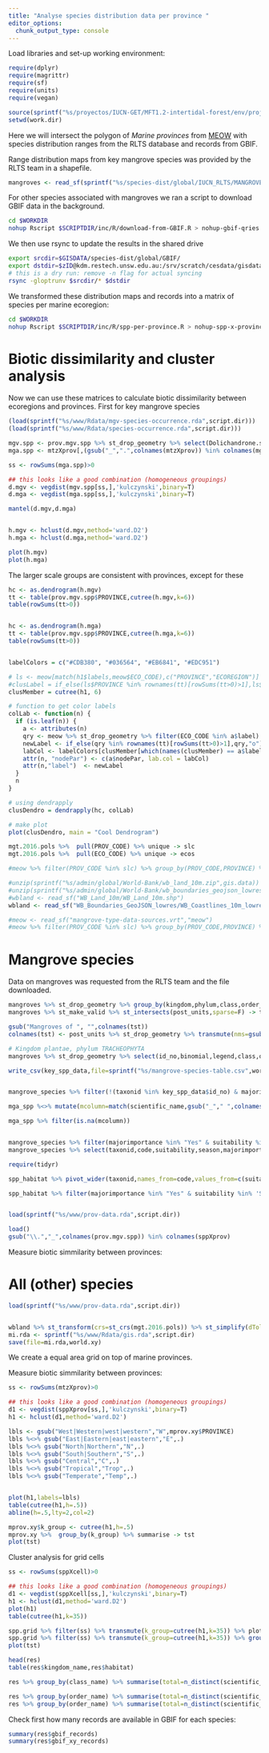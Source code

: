 ```yaml
---
title: "Analyse species distribution data per province "
editor_options:
  chunk_output_type: console
---
```


Load libraries and set-up working environment:

```r
require(dplyr)
require(magrittr)
require(sf)
require(units)
require(vegan)

source(sprintf("%s/proyectos/IUCN-GET/MFT1.2-intertidal-forest/env/project-env.R",Sys.getenv("HOME")))
setwd(work.dir)
```

Here we will intersect the polygon of _Marine provinces_ from [MEOW](https://www.worldwildlife.org/publications/marine-ecoregions-of-the-world-a-bioregionalization-of-coastal-and-shelf-areas) with species distribution ranges from the RLTS database and records from GBIF.

Range distribution maps from key mangrove species was provided by the RLTS team in a shapefile.

```r
mangroves <- read_sf(sprintf("%s/species-dist/global/IUCN_RLTS/MANGROVES.shp",gis.data))
```

For other species associated with mangroves we ran a script to download GBIF data in the background.

```sh
cd $WORKDIR
nohup Rscript $SCRIPTDIR/inc/R/download-from-GBIF.R > nohup-gbif-qries.out &
```

We then use rsync to update the results in the shared drive

```sh
export srcdir=$GISDATA/species-dist/global/GBIF/
export dstdir=$zID@kdm.restech.unsw.edu.au:/srv/scratch/cesdata/gisdata/species-dist/global/GBIF
# this is a dry run: remove -n flag for actual syncing
rsync -gloptrunv $srcdir/* $dstdir
```

We transformed these distribution maps and records into a matrix of species per marine ecoregion:

```sh
cd $WORKDIR
nohup Rscript $SCRIPTDIR/inc/R/spp-per-province.R > nohup-spp-x-province.out &
```

# Biotic dissimilarity and cluster analysis

Now we can use these matrices to calculate biotic dissimilarity between ecoregions and provinces. First for key mangrove species

```r
(load(sprintf("%s/www/Rdata/mgv-species-occurrence.rda",script.dir)))
(load(sprintf("%s/www/Rdata/species-occurrence.rda",script.dir)))

mgv.spp <- prov.mgv.spp %>% st_drop_geometry %>% select(Dolichandrone.spathacea:Ceriops.australis)
mga.spp <- mtzXprov[,(gsub("_",".",colnames(mtzXprov)) %in% colnames(mgv.spp))]

ss <- rowSums(mga.spp)>0

## this looks like a good combination (homogeneous groupings)
d.mgv <- vegdist(mgv.spp[ss,],'kulczynski',binary=T)
d.mga <- vegdist(mga.spp[ss,],'kulczynski',binary=T)

mantel(d.mgv,d.mga)


h.mgv <- hclust(d.mgv,method='ward.D2')
h.mga <- hclust(d.mga,method='ward.D2')

plot(h.mgv)
plot(h.mga)

```

The larger scale groups are consistent with provinces, except for these

```r
hc <- as.dendrogram(h.mgv)
tt <- table(prov.mgv.spp$PROVINCE,cutree(h.mgv,k=6))
table(rowSums(tt>0))


hc <- as.dendrogram(h.mga)
tt <- table(prov.mgv.spp$PROVINCE,cutree(h.mga,k=6))
table(rowSums(tt>0))


labelColors = c("#CDB380", "#036564", "#EB6841", "#EDC951")

# ls <- meow[match(h1$labels,meow$ECO_CODE),c("PROVINCE","ECOREGION")]
#clusLabel = if_else(ls$PROVINCE %in% rownames(tt)[rowSums(tt>0)>1],ls$PROVINCE,"o")
clusMember = cutree(h1, 6)

# function to get color labels
colLab <- function(n) {
  if (is.leaf(n)) {
    a <- attributes(n)
    qry <- meow %>% st_drop_geometry %>% filter(ECO_CODE %in% a$label) %>% pull(PROVINCE)
    newLabel <- if_else(qry %in% rownames(tt)[rowSums(tt>0)>1],qry,"o")
    labCol <- labelColors[clusMember[which(names(clusMember) == a$label)]]
    attr(n, "nodePar") <- c(a$nodePar, lab.col = labCol)
    attr(n,"label")  <- newLabel
  }
  n
}

# using dendrapply
clusDendro = dendrapply(hc, colLab)

# make plot
plot(clusDendro, main = "Cool Dendrogram")

```


```r
mgt.2016.pols %>%  pull(PROV_CODE) %>% unique -> slc
mgt.2016.pols %>%  pull(ECO_CODE) %>% unique -> ecos

#meow %>% filter(PROV_CODE %in% slc) %>% group_by(PROV_CODE,PROVINCE) %>% summarise(geom=st_union(geom)) -> mprovs

#unzip(sprintf("%s/admin/global/World-Bank/wb_land_10m.zip",gis.data))
#unzip(sprintf("%s/admin/global/World-Bank/wb_boundaries_geojson_lowres.zip",gis.data))
#wbland <- read_sf("WB_Land_10m/WB_Land_10m.shp")
wbland <- read_sf("WB_Boundaries_GeoJSON_lowres/WB_Coastlines_10m_lowres.geojson")

#meow <- read_sf("mangrove-type-data-sources.vrt","meow")
#meow %>% filter(PROV_CODE %in% slc) %>% group_by(PROV_CODE,PROVINCE) %>% summarise(geom=st_union(geom)) -> mprovs
```

# Mangrove species

Data on mangroves was requested from the RLTS team and the file downloaded.

```r

mangroves %>% st_drop_geometry %>% group_by(kingdom,phylum,class,order_) %>% summarise(nspp=n_distinct(id_no))
mangroves %>% st_make_valid %>% st_intersects(post_units,sparse=F) -> tst

gsub("Mangroves of ", "",colnames(tst))
colnames(tst) <- post_units %>% st_drop_geometry %>% transmute(nms=gsub("Mangroves of ", "",unit_name)) %>% pull

# Kingdom plantae, phylum TRACHEOPHYTA 
mangroves %>% st_drop_geometry %>% select(id_no,binomial,legend,class,order_,family,code) %>% bind_cols(tibble(data.frame(tst))) -> key_spp_data

write_csv(key_spp_data,file=sprintf("%s/mangrove-species-table.csv",work.dir))


mangrove_species %>% filter(!(taxonid %in% key_spp_data$id_no) & majorimportance %in% "Yes" & suitability %in% 'Suitable') %>% distinct(taxonid,.keep_all = TRUE) %>%  select(taxonid,kingdom_name,phylum_name,class_name,order_name,family_name,genus_name,scientific_name,taxonomic_authority,category,main_common_name) -> mga_spp

mga_spp %<>% mutate(mcolumn=match(scientific_name,gsub("_"," ",colnames(mtzXprov))))

mga_spp %>% filter(is.na(mcolumn))


mangrove_species %>% filter(majorimportance %in% "Yes" & suitability %in% 'Suitable') %>% summarise(total=n(),nspp=n_distinct(taxonid))  
mangrove_species %>% select(taxonid,code,suitability,season,majorimportance) -> spp_habitat

require(tidyr)

spp_habitat %>% pivot_wider(taxonid,names_from=code,values_from=c(suitability,season,majorimportance))

spp_habitat %>% filter(majorimportance %in% "Yes" & suitability %in% 'Suitable') %>% select(majorimportance,season) %>% table()


load(sprintf("%s/www/prov-data.rda",script.dir))

load()
gsub("\\.","_",colnames(prov.mgv.spp)) %in% colnames(sppXprov)

```

Measure biotic simmilarity between provinces:




# All (other) species



```r

load(sprintf("%s/www/prov-data.rda",script.dir))


wbland %>% st_transform(crs=st_crs(mgt.2016.pols)) %>% st_simplify(dTolerance=4) -> world.xy
mi.rda <- sprintf("%s/www/Rdata/gis.rda",script.dir)
save(file=mi.rda,world.xy)

```

We create a equal area grid on top of marine provinces.


Measure biotic simmilarity between provinces:

```r
ss <- rowSums(mtzXprov)>0

## this looks like a good combination (homogeneous groupings)
d1 <- vegdist(sppXprov[ss,],'kulczynski',binary=T)
h1 <- hclust(d1,method='ward.D2')

lbls <- gsub("West|Western|west|western","W",mprov.xy$PROVINCE)
lbls %<>% gsub("East|Eastern|east|eastern","E",.)
lbls %<>% gsub("North|Northern","N",.)
lbls %<>% gsub("South|Southern","S",.)
lbls %<>% gsub("Central","C",.)
lbls %<>% gsub("Tropical","Trop",.)
lbls %<>% gsub("Temperate","Temp",.)


plot(h1,labels=lbls)
table(cutree(h1,h=.5))
abline(h=.5,lty=2,col=2)

mprov.xy$k_group <- cutree(h1,h=.5)
mprov.xy %>%  group_by(k_group) %>% summarise -> tst
plot(tst)
```



Cluster analysis for grid cells

```r
ss <- rowSums(sppXcell)>0

## this looks like a good combination (homogeneous groupings)
d1 <- vegdist(sppXcell[ss,],'kulczynski',binary=T)
h1 <- hclust(d1,method='ward.D2')
plot(h1)
table(cutree(h1,k=35))

spp.grid %>% filter(ss) %>% transmute(k_group=cutree(h1,k=35)) %>% plot
spp.grid %>% filter(ss) %>% transmute(k_group=cutree(h1,k=35)) %>% group_by(k_group) %>% summarise -> tst
plot(tst)
```


```r
head(res)
table(res$kingdom_name,res$habitat)

res %>% group_by(class_name) %>% summarise(total=n_distinct(scientific_name))

res %>% group_by(order_name) %>% summarise(total=n_distinct(scientific_name))
res %>% group_by(order_name) %>% summarise(total=n_distinct(scientific_name)) %>% arrange(desc(total))
```

Check first how many records are available in GBIF for each species:

```r
summary(res$gbif_records)
summary(res$gbif_xy_records)
```
